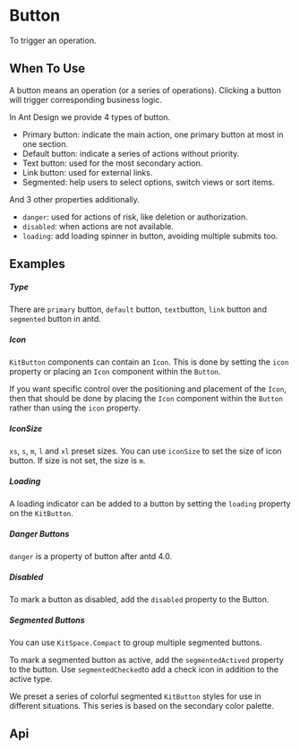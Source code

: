 
<Meta of={KitButtonStories} />

# Button

To trigger an operation.

## When To Use

A button means an operation (or a series of operations). Clicking a button will trigger corresponding business logic.

In Ant Design we provide 4 types of button.

-   Primary button: indicate the main action, one primary button at most in one section.
-   Default button: indicate a series of actions without priority.
-   Text button: used for the most secondary action.
-   Link button: used for external links.
-   Segmented: help users to select options, switch views or sort items.

And 3 other properties additionally.

-   `danger`: used for actions of risk, like deletion or authorization.
-   `disabled`: when actions are not available.
-   `loading`: add loading spinner in button, avoiding multiple submits too.

## Examples

##### Type

There are `primary` button, `default` button, `text`button, `link` button and `segmented` button in antd.

<CustomCanvas content={Exemples.Type} source={Sources.Type} id="button-type" />

##### Icon

`KitButton` components can contain an `Icon`. This is done by setting the `icon` property or placing an `Icon` component within the `Button`.

If you want specific control over the positioning and placement of the `Icon`, then that should be done by placing the `Icon` component within the `Button` rather than using the `icon` property.

<CustomCanvas content={Exemples.Icon} source={Sources.Icon} id="button-icon" />

##### IconSize

`xs`, `s`, `m`, `l` and `xl` preset sizes.
You can use `iconSize` to set the size of icon button. If size is not set, the size is `m`.

<CustomCanvas content={Exemples.IconSize} source={Sources.IconSize} id="button-size" />

##### Loading

A loading indicator can be added to a button by setting the `loading` property on the `KitButton`.

<CustomCanvas content={Exemples.Loading} source={Sources.Loading} id="button-loading"/>

##### Danger Buttons

`danger` is a property of button after antd 4.0.

<CustomCanvas content={Exemples.Danger} source={Sources.Danger} id="button-danger" />

##### Disabled

To mark a button as disabled, add the `disabled` property to the Button.

<CustomCanvas content={Exemples.Disabled} source={Sources.Disabled} id="button-disabled" />

##### Segmented Buttons

You can use `KitSpace.Compact` to group multiple segmented buttons.

<CustomCanvas content={Exemples.Compact} source={Sources.Compact} id="button-compact" />

To mark a segmented button as active, add the `segmentedActived` property to the button.
Use `segmentedChecked`to add a check icon in addition to the active type.

<CustomCanvas content={Exemples.SegmentedActive} source={Sources.SegmentedActive} id="button-active" />

We preset a series of colorful segmented `KitButton` styles for use in different situations.
This series is based on the secondary color palette.

<CustomCanvas content={Exemples.SegmentedColors} source={Sources.SegmentedColors} id="button-segmented-colors" />

## Api

<Canvas of={KitButtonStories.Api} />

<Controls of={KitButtonStories.Api} />
